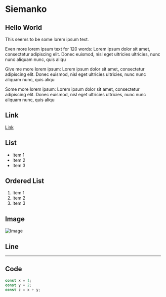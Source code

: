 # Siemanko

## Hello World

This seems to be some lorem ipsum text.

Even more lorem ipsum text for 120 words: Lorem ipsum dolor sit amet, consectetur adipiscing elit. Donec euismod, nisl eget ultricies ultricies, nunc nunc aliquam nunc, quis aliqu

Give me more lorem ipsum: Lorem ipsum dolor sit amet, consectetur adipiscing elit. Donec euismod, nisl eget ultricies ultricies, nunc nunc aliquam nunc, quis aliqu

Some more lorem ipsum: Lorem ipsum dolor sit amet, consectetur adipiscing elit. Donec euismod, nisl eget ultricies ultricies, nunc nunc aliquam nunc, quis aliqu

## Link

[Link](https://www.google.com)

## List

- Item 1
- Item 2
- Item 3

## Ordered List

1. Item 1
2. Item 2
3. Item 3

## Image

![Image](https://picsum.photos/200/300)

## Line

---

## Code

```javascript
const x = 1;
const y = 2;
const z = x + y;
```
